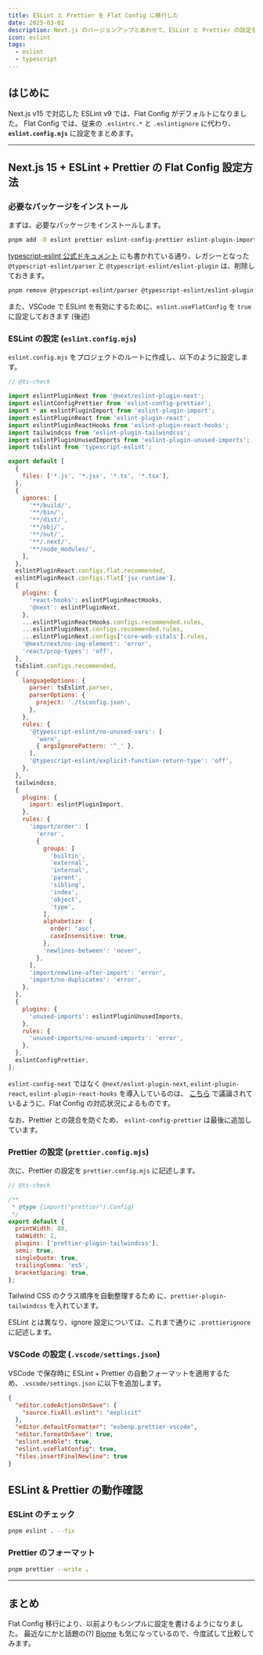```yaml
---
title: ESLint と Prettier を Flat Config に移行した
date: 2025-03-01
description: Next.js のバージョンアップとあわせて、ESLint と Prettier の設定を Flat Config に移行したメモです。
icon: eslint
tags:
  - eslint
  - typescript
---
```


## はじめに

Next.js v15 で対応した ESLint v9 では、Flat Config がデフォルトになりました。
Flat Config では、従来の `.eslintrc.*` と `.eslintignore` に代わり、**`eslint.config.mjs`** に設定をまとめます。

---

## Next.js 15 + ESLint + Prettier の Flat Config 設定方法

### 必要なパッケージをインストール

まずは、必要なパッケージをインストールします。

```sh
pnpm add -D eslint prettier eslint-config-prettier eslint-plugin-import eslint-plugin-react eslint-plugin-react-hooks eslint-plugin-unused-imports eslint-plugin-tailwindcss @next/eslint-plugin-next typescript-eslint
```

[typescript-eslint 公式ドキュメント](https://typescript-eslint.io/packages/typescript-eslint/#migrating-from-legacy-eslintrc-configs)
にも書かれている通り、レガシーとなった `@typescript-eslint/parser` と `@typescript-eslint/eslint-plugin` は、削除しておきます。

```sh
pnpm remove @typescript-eslint/parser @typescript-eslint/eslint-plugin
```

また、VSCode で ESLint を有効にするために、`eslint.useFlatConfig` を `true` に設定しておきます (後述)

### ESLint の設定 (`eslint.config.mjs`)

`eslint.config.mjs` をプロジェクトのルートに作成し、以下のように設定します。

```js title="eslint.config.mjs"
// @ts-check

import eslintPluginNext from '@next/eslint-plugin-next';
import eslintConfigPrettier from 'eslint-config-prettier';
import * as eslintPluginImport from 'eslint-plugin-import';
import eslintPluginReact from 'eslint-plugin-react';
import eslintPluginReactHooks from 'eslint-plugin-react-hooks';
import tailwindcss from 'eslint-plugin-tailwindcss';
import eslintPluginUnusedImports from 'eslint-plugin-unused-imports';
import tsEslint from 'typescript-eslint';

export default [
  {
    files: ['*.js', '*.jsx', '*.ts', '*.tsx'],
  },
  {
    ignores: [
      '**/build/',
      '**/bin/',
      '**/dist/',
      '**/obj/',
      '**/out/',
      '**/.next/',
      '**/node_modules/',
    ],
  },
  eslintPluginReact.configs.flat.recommended,
  eslintPluginReact.configs.flat['jsx-runtime'],
  {
    plugins: {
      'react-hooks': eslintPluginReactHooks,
      '@next': eslintPluginNext,
    },
    ...eslintPluginReactHooks.configs.recommended.rules,
    ...eslintPluginNext.configs.recommended.rules,
    ...eslintPluginNext.configs['core-web-vitals'].rules,
    '@next/next/no-img-element': 'error',
    'react/prop-types': 'off',
  },
  tsEslint.configs.recommended,
  {
    languageOptions: {
      parser: tsEslint.parser,
      parserOptions: {
        project: './tsconfig.json',
      },
    },
    rules: {
      '@typescript-eslint/no-unused-vars': [
        'warn',
        { argsIgnorePattern: '^_' },
      ],
      '@typescript-eslint/explicit-function-return-type': 'off',
    },
  },
  tailwindcss,
  {
    plugins: {
      import: eslintPluginImport,
    },
    rules: {
      'import/order': [
        'error',
        {
          groups: [
            'builtin',
            'external',
            'internal',
            'parent',
            'sibling',
            'index',
            'object',
            'type',
          ],
          alphabetize: {
            order: 'asc',
            caseInsensitive: true,
          },
          'newlines-between': 'never',
        },
      ],
      'import/newline-after-import': 'error',
      'import/no-duplicates': 'error',
    },
  },
  {
    plugins: {
      'unused-imports': eslintPluginUnusedImports,
    },
    rules: {
      'unused-imports/no-unused-imports': 'error',
    },
  },
  eslintConfigPrettier,
];
```

`eslint-config-next` ではなく `@next/eslint-plugin-next`, `eslint-plugin-react`, `eslint-plugin-react-hooks` を導入しているのは、
[こちら](https://github.com/vercel/next.js/discussions/49337) で議論されているように、Flat Config の対応状況によるものです。

なお、Prettier との競合を防ぐため、 `eslint-config-prettier` は最後に追加しています。

### Prettier の設定 (`prettier.config.mjs`)

次に、Prettier の設定を `prettier.config.mjs` に記述します。

```js title="prettier.config.mjs"
// @ts-check

/**
 * @type {import("prettier").Config}
 */
export default {
  printWidth: 80,
  tabWidth: 2,
  plugins: ['prettier-plugin-tailwindcss'],
  semi: true,
  singleQuote: true,
  trailingComma: 'es5',
  bracketSpacing: true,
};
```

Tailwind CSS のクラス順序を自動整理するため に、`prettier-plugin-tailwindcss` を入れています。

ESLint とは異なり、ignore 設定については、これまで通りに `.prettierignore` に記述します。

### VSCode の設定 (`.vscode/settings.json`)

VSCode で保存時に ESLint + Prettier の自動フォーマットを適用するため、`.vscode/settings.json` に以下を追加します。

```json title=".vscode/settings.json"
{
  "editor.codeActionsOnSave": {
    "source.fixAll.eslint": "explicit"
  },
  "editor.defaultFormatter": "esbenp.prettier-vscode",
  "editor.formatOnSave": true,
  "eslint.enable": true,
  "eslint.useFlatConfig": true,
  "files.insertFinalNewline": true
}
```

## ESLint & Prettier の動作確認

### ESLint のチェック

```sh
pnpm eslint . --fix
```

### Prettier のフォーマット

```sh
pnpm prettier --write .
```

---

## まとめ

Flat Config 移行により、以前よりもシンプルに設定を書けるようになりました。
最近なにかと話題の(?) [Biome](https://github.com/biomejs/biome) も気になっているので、今度試して比較してみます。
